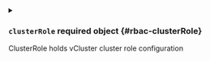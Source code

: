 
<details className="config-field" data-expandable="true">
<summary>

### `clusterRole` <span className="config-field-required" data-required="false">required</span> <span className="config-field-type">object</span> <span className="config-field-default"></span> <span className="config-field-enum"></span> {#rbac-clusterRole}

ClusterRole holds vCluster cluster role configuration

</summary>




<details className="config-field" data-expandable="false" open>
<summary>

#### `disabled` <span className="config-field-required" data-required="false">required</span> <span className="config-field-type">boolean</span> <span className="config-field-default">false</span> <span className="config-field-enum"></span> {#rbac-clusterRole-disabled}

Disabled defines if the cluster role should be disabled. Otherwise, its automatically determined if vCluster requires a cluster role.

</summary>



</details>



<details className="config-field" data-expandable="false" open>
<summary>

#### `extraRules` <span className="config-field-required" data-required="false">required</span> <span className="config-field-type">object[]</span> <span className="config-field-default"></span> <span className="config-field-enum"></span> {#rbac-clusterRole-extraRules}

ExtraRules will add rules to the cluster role.

</summary>



</details>



<details className="config-field" data-expandable="false" open>
<summary>

#### `overwriteRules` <span className="config-field-required" data-required="false">required</span> <span className="config-field-type">object[]</span> <span className="config-field-default"></span> <span className="config-field-enum"></span> {#rbac-clusterRole-overwriteRules}

OverwriteRules will overwrite the cluster role rules completely.

</summary>



</details>


</details>
